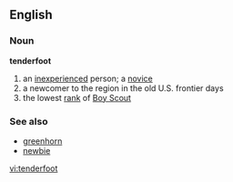 ==English==
===Noun===
{{wikipedia}}
'''tenderfoot'''
# an [[inexperienced]] person; a [[novice]]
# a newcomer to the region in the old U.S. frontier days
# the lowest [[rank]] of [[Boy Scout]]

===See also===
*[[greenhorn]]
*[[newbie]]

[[vi:tenderfoot]]